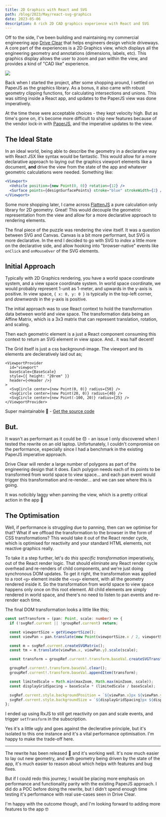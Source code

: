 ```yaml
---
title: 2D Graphics with React and SVG
path: /blog/2023/May/react-svg-graphics
date: 2023-05-06
description: A rich 2D CAD graphics experience with React and SVG
---
```




<Page>

<BlogTitle
  title={props.pageContext.frontmatter.title}
  datePublished={props.pageContext.frontmatter.date}
/>

Off to the side, I've been building and maintaining my commercial engineering app
[Drive Clear](https://driveclear.app) that helps engineers design vehicle driveways. A core part of
the experiences is a 2D Graphics view, which displays all the engineering geometry and annotations
(dimensions, labels, etc). This graphics display allows the user to zoom and pan within the view,
and provides a kind of "CAD like" experience.

<img src={DriveclearDemoV1} />

Back when I started the project, after some shopping around, I settled on PaperJS as the graphics
library. As a bonus, it also came with robust geometry clipping functions, for calculating
intersections and unions. This was sitting inside a React app, and updates to the PaperJS view was
done imperatively.

At the time these were acceptable choices - they kept velocity high. But as time's gone on, it's
become more difficult to ship new features because of the vendor lock-in with
[PaperJS](http://paperjs.org/), and the imperative updates to the view.

## The Ideal State

In an ideal world, being able to describe the geometry in a declarative way with React JSX like
syntax would be fantastic. This would allow for a more declarative approach to laying out the
graphics viewport elements like a document, **and** drive the view from the state of the app and
whatever geometric calculations were needed. Something like:

```jsx
<Viewport>
  <Vehicle position={new Point(0, 0)} rotation={12} />
  <Surface points={designSurfacePoints} stroke="blue" strokeWidth={2} />
</Viewport>
```

Some more shopping later, I came across [FlattenJS](https://github.com/alexbol99/flatten-js) a pure
calculation only library for 2D geometry. Great! This would decouple the geometric representation
from the view and allow for a more declarative approach to rendering elements.

The final piece of the puzzle was rendering the view itself. It was a question between SVG and
Canvas. Canvas is a bit more performant, but SVG is more declarative. In the end I decided to go
with SVG to _index_ a little more on the declarative side, and allow hooking into "browser-native"
events like `onClick` and `onMouseOver` of the SVG elements.

## Initial Approach

Typically with 2D Graphics rendering, you have a world space coordinate system, and a view space
coordinate system. In world space coordinate, we would probably represent 1-unit as 1-meter, and
upwards in the y-axis is positive. In view space, `{ x: 0, y: 0 }` is typically in the top-left
corner, and _downwards_ in the y-axis is positive.

The initial approach was to use React context to hold the transformation data between world and view
space. The transformation data being an Affine Matrix, which is a 3x3 matrix that can represent
translation, rotation, and scaling.

Then each geometric element is a just a React component consuming this context to return an SVG
element in view space. And.. it was half decent!

<ReactSvgGraphics />

The Grid itself is just a css background-image. The viewport and its elements are decleratively laid
out as;

```tsx
<ViewportProvider
  id="viewport"
  baseScale={BaseScale}
  style={{ height: "20rem" }}
  header={<Header />}
>
  <SvgCircle center={new Point(0, 0)} radius={50} />
  <SvgCircle center={new Point(20, 0)} radius={40} />
  <SvgCircle center={new Point(-100, 20)} radius={25} />
</ViewportProvider>
```

Super maintainable 🤙 -
[Get the source code](https://github.com/VivekRajagopal/vivek-rajagopal/blob/main/src/components/toys/react-svg-graphics/ReactSvgGraphics.tsx)

## But.

It wasn't as performant as it could be 😞 - an issue I only discovered when I tested the rewrite on
an old laptop. Unfortunately, I couldn't compromise on the performance, especially since I had a
benchmark in the existing PaperJS imperative approach.

Drive Clear will render a large number of polygons as part of the engineering design that it does.
Each polygon needs each of its points to be transformed from world space to view space... and each
pan event would trigger this transformation and re-render... and we can see where this is going.

It was noticibly laggy when panning the view, which is a pretty critical action in the app 😬

## The Optimisation

Well, if performance is struggling due to panning, then can we optimise for that? What if we offload
the transformation to the browser in the form of CSS transformations? This would take it out of the
React render cycle, which is optimised for reactivity and your standard HTML elements, not reactive
graphics really.

To take it a step further, let's do _this specific transformation_ imperatively, out of the React
render logic. That should eliminate any React render cycle overhead and re-renders of child
components, and we're just doing synchronous DOM updates. To get it right, the transformation was
applied to a root `<g>` element inside the `<svg>` element, with all the geometry rendered inside
it. So the transformation from world space to view space happens only once on this root element. All
child elements are simply rendered in world space, and there's no need to listen to pan events and
re-render each time.

The final DOM transformation looks a little like this;

```ts
const setTransform = (pan: Point, scale: number) => {
  if (!svgRef.current || !groupRef.current) return;

  const viewportSize = getViewportSize();
  const viewPan = pan.translate(new Point(viewportSize.x / 2, viewportSize.y / 2));

  const m = svgRef.current.createSVGMatrix();
  const tm = m.translate(viewPan.x, viewPan.y).scale(scale);

  const transform = groupRef.current!.transform.baseVal.createSVGTransformFromMatrix(tm);

  groupRef.current!.transform.baseVal.clear();
  groupRef.current!.transform.baseVal.appendItem(transform);

  const limitedScale = Math.min(maxZoom, Math.max(minZoom, scale));
  const displayGridSpacing = baseScale * (limitedScale / baseScale);

  svgRef.current.style.backgroundPosition = `${viewPan.x}px ${viewPan.y}px`;
  svgRef.current.style.backgroundSize = `${displayGridSpacing}px ${displayGridSpacing}px`;
};
```

I ended up using RxJS to still get reactivity on pan and scale events, and trigger `setTransform` in
the subscription.

Yes it's a little ugly and goes against the declerative principle, but it's isolated to this one
instance and it's a vital performance optimisation. I'm happy to make the trade-off here.

---

The rewrite has been released 🚀 and it's working well. It's now much easier to lay out new
geometry, and with geometry being driven by the state of the app, it's much easier to reason about
which helps with features and bug fixes.

But if I could redo this journey, I would be placing more emphasis on performance and functionality
parity with the existing PaperJS approach. I did do a POC before doing the rewrite, but I didn't
spend enough time testing it's performance with real use-cases seen in Drive Clear.

I'm happy with the outcome though, and I'm looking forward to adding more features to the app 🤓

</Page>
